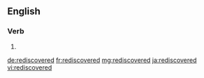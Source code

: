 ==English==

===Verb===
{{head|en|verb form}}

# {{en-past of|rediscover}}

[[de:rediscovered]]
[[fr:rediscovered]]
[[mg:rediscovered]]
[[ja:rediscovered]]
[[vi:rediscovered]]